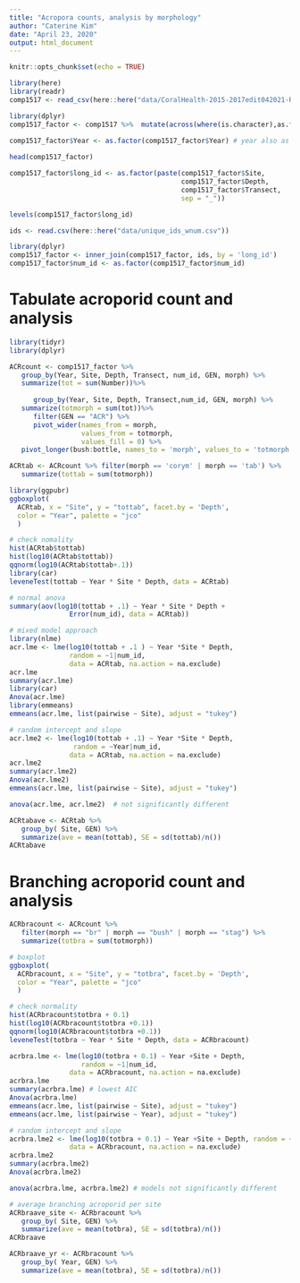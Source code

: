 ```yaml
---
title: "Acropora counts, analysis by morphology"
author: "Caterine Kim"
date: "April 23, 2020"
output: html_document
---
```


```r
knitr::opts_chunk$set(echo = TRUE)
```

```r
library(here)
library(readr)
comp1517 <- read_csv(here::here("data/CoralHealth-2015-2017edit042021-R-genmorph.csv")) 

library(dplyr)
comp1517_factor <- comp1517 %>%  mutate(across(where(is.character),as.factor))
   
comp1517_factor$Year <- as.factor(comp1517_factor$Year) # year also as a factor

head(comp1517_factor)
```
```r
comp1517_factor$long_id <- as.factor(paste(comp1517_factor$Site,
                                           comp1517_factor$Depth,
                                           comp1517_factor$Transect,
                                           sep = "_"))

levels(comp1517_factor$long_id)

ids <- read.csv(here::here("data/unique_ids_wnum.csv"))

library(dplyr)
comp1517_factor <- inner_join(comp1517_factor, ids, by = 'long_id')
comp1517_factor$num_id <- as.factor(comp1517_factor$num_id)
```
# Tabulate acroporid count and analysis
```r
library(tidyr)
library(dplyr)

ACRcount <- comp1517_factor %>% 
   group_by(Year, Site, Depth, Transect, num_id, GEN, morph) %>% 
   summarize(tot = sum(Number))%>% 
 
      group_by(Year, Site, Depth, Transect,num_id, GEN, morph) %>% 
   summarize(totmorph = sum(tot))%>% 
      filter(GEN == "ACR") %>% 
      pivot_wider(names_from = morph, 
                  values_from = totmorph,
                  values_fill = 0) %>% 
   pivot_longer(bush:bottle, names_to = 'morph', values_to = 'totmorph')

ACRtab <- ACRcount %>% filter(morph == 'corym' | morph == 'tab') %>%
   summarize(tottab = sum(totmorph))

library(ggpubr) 
ggboxplot(
  ACRtab, x = "Site", y = "tottab", facet.by = 'Depth',
  color = "Year", palette = "jco"
  )

# check nomality
hist(ACRtab$tottab)
hist(log10(ACRtab$tottab))
qqnorm(log10(ACRtab$tottab+.1))
library(car)
leveneTest(tottab ~ Year * Site * Depth, data = ACRtab)
```
```r
# normal anova
summary(aov(log10(tottab + .1) ~ Year * Site * Depth +
               Error(num_id), data = ACRtab))

# mixed model approach
library(nlme)
acr.lme <- lme(log10(tottab + .1 ) ~ Year *Site * Depth, 
               random = ~1|num_id,
               data = ACRtab, na.action = na.exclude)
acr.lme
summary(acr.lme)
library(car)
Anova(acr.lme)
library(emmeans)
emmeans(acr.lme, list(pairwise ~ Site), adjust = "tukey")

# random intercept and slope
acr.lme2 <- lme(log10(tottab + .1) ~ Year *Site * Depth, 
                random = ~Year|num_id,
               data = ACRtab, na.action = na.exclude)
acr.lme2
summary(acr.lme2)
Anova(acr.lme2)
emmeans(acr.lme, list(pairwise ~ Site), adjust = "tukey")

anova(acr.lme, acr.lme2)  # not significantly different
```
```r
ACRtabave <- ACRtab %>% 
   group_by( Site, GEN) %>% 
   summarize(ave = mean(tottab), SE = sd(tottab)/n())
ACRtabave
```

# Branching acroporid count and analysis
```r
ACRbracount <- ACRcount %>% 
   filter(morph == "br" | morph == "bush" | morph == "stag") %>% 
   summarize(totbra = sum(totmorph))

# boxplot
ggboxplot(
  ACRbracount, x = "Site", y = "totbra", facet.by = 'Depth',
  color = "Year", palette = "jco"
  )

# check normality
hist(ACRbracount$totbra + 0.1)
hist(log10(ACRbracount$totbra +0.1))
qqnorm(log10(ACRbracount$totbra +0.1))
leveneTest(totbra ~ Year * Site * Depth, data = ACRbracount)
```
```r
acrbra.lme <- lme(log10(totbra + 0.1) ~ Year +Site + Depth, 
                  random = ~1|num_id,
               data = ACRbracount, na.action = na.exclude)
acrbra.lme
summary(acrbra.lme) # lowest AIC
Anova(acrbra.lme)
emmeans(acr.lme, list(pairwise ~ Site), adjust = "tukey")
emmeans(acr.lme, list(pairwise ~ Year), adjust = "tukey")

# random intercept and slope
acrbra.lme2 <- lme(log10(totbra + 0.1) ~ Year +Site + Depth, random = ~Year|num_id,
               data = ACRbracount, na.action = na.exclude)
acrbra.lme2
summary(acrbra.lme2)
Anova(acrbra.lme2)

anova(acrbra.lme, acrbra.lme2) # models not significantly different 
```

```r
# average branching acroporid per site
ACRbraave_site <- ACRbracount %>% 
   group_by( Site, GEN) %>% 
   summarize(ave = mean(totbra), SE = sd(totbra)/n()) 
ACRbraave

ACRbraave_yr <- ACRbracount %>% 
   group_by( Year, GEN) %>% 
   summarize(ave = mean(totbra), SE = sd(totbra)/n()) 
```
